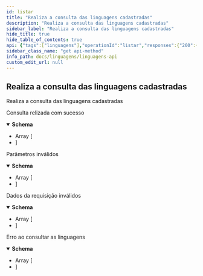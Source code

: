 ```yaml
---
id: listar
title: "Realiza a consulta das linguagens cadastradas"
description: "Realiza a consulta das linguagens cadastradas"
sidebar_label: "Realiza a consulta das linguagens cadastradas"
hide_title: true
hide_table_of_contents: true
api: {"tags":["linguagens"],"operationId":"listar","responses":{"200":{"description":"Consulta relizada com sucesso","content":{"application/json":{"schema":{"type":"array","items":{"type":"object","properties":{"id":{"type":"string"},"title":{"type":"string"},"image":{"type":"string"},"ranking":{"type":"integer","format":"int32"}},"title":"Linguagem"}}}}},"400":{"description":"Parâmetros inválidos","content":{"application/json":{"schema":{"type":"array","items":{"type":"object","properties":{"id":{"type":"string"},"title":{"type":"string"},"image":{"type":"string"},"ranking":{"type":"integer","format":"int32"}},"title":"Linguagem"}}}}},"422":{"description":"Dados da requisição inválidos","content":{"application/json":{"schema":{"type":"array","items":{"type":"object","properties":{"id":{"type":"string"},"title":{"type":"string"},"image":{"type":"string"},"ranking":{"type":"integer","format":"int32"}},"title":"Linguagem"}}}}},"500":{"description":"Erro ao consultar as linguagens","content":{"application/json":{"schema":{"type":"array","items":{"type":"object","properties":{"id":{"type":"string"},"title":{"type":"string"},"image":{"type":"string"},"ranking":{"type":"integer","format":"int32"}},"title":"Linguagem"}}}}}},"description":"Realiza a consulta das linguagens cadastradas","method":"get","path":"/linguagens","servers":[{"url":"http://localhost:8080/ranking","description":"Generated server url"}],"info":{"title":"Linguagens API","description":"Swagger Ranking linguagens JSON \n\n## Introduction  \nEste é um exemplo do Ranking de linguagens. \n\n## Especificação OpenAPI  \nEssa API é documentada no **formato OpenAPI**. O projeto foi **extendido** e utiliza as features deste [template](https://github.com/PaloAltoNetworks/docusaurus-template-openapi-docs) e do [Docusaurus](https://docusaurus.io). A dependência utilizada doi a `springdoc-openapi-starter-webmvc-ui` na `versão v2` (https://springdoc.org/v2/), conforme a recomendação da [documentação](https://springdoc.org/v2/), quando utilizado `spring-boot v3`. \n\nEncontre mais sobre o Swagger em [http://swagger.io](http://swagger.io) ou em [irc.freenode.net, #swagger](http://swagger.io/irc/). \n\n## Introduction  \nA proposta desta API é fornecer um ranking fictício customizável das melhores linguagens de programação. \n\nAdministre o ranking conforme seus critérios. \n\n\n\nSim! É simples mesmo!","version":"1.0"},"postman":{"name":"Realiza a consulta das linguagens cadastradas","description":{"type":"text/plain"},"url":{"path":["linguagens"],"host":["{{baseUrl}}"],"query":[],"variable":[]},"header":[{"key":"Accept","value":"application/json"}],"method":"GET"}}
sidebar_class_name: "get api-method"
info_path: docs/linguagens/linguagens-api
custom_edit_url: null
---
```



## Realiza a consulta das linguagens cadastradas



Realiza a consulta das linguagens cadastradas

<div><ApiTabs><TabItem label={"200"} value={"200"}><div>

Consulta relizada com sucesso

</div><div><MimeTabs schemaType={"response"}><TabItem label={"application/json"} value={"application/json"}><SchemaTabs><TabItem label={"Schema"} value={"Schema"}><details style={{}} data-collapsed={false} open={true}><summary style={{"textAlign":"left"}}><strong>Schema</strong></summary><div style={{"textAlign":"left","marginLeft":"1rem"}}></div><ul style={{"marginLeft":"1rem"}}><li><div style={{"fontSize":"var(--ifm-code-font-size)","opacity":"0.6","marginLeft":"-.5rem","paddingBottom":".5rem"}}>Array [</div></li><SchemaItem collapsible={false} name={"id"} required={false} schemaName={"string"} qualifierMessage={undefined} schema={{"type":"string"}}></SchemaItem><SchemaItem collapsible={false} name={"title"} required={false} schemaName={"string"} qualifierMessage={undefined} schema={{"type":"string"}}></SchemaItem><SchemaItem collapsible={false} name={"image"} required={false} schemaName={"string"} qualifierMessage={undefined} schema={{"type":"string"}}></SchemaItem><SchemaItem collapsible={false} name={"ranking"} required={false} schemaName={"int32"} qualifierMessage={undefined} schema={{"type":"integer","format":"int32"}}></SchemaItem><li><div style={{"fontSize":"var(--ifm-code-font-size)","opacity":"0.6","marginLeft":"-.5rem"}}>]</div></li></ul></details></TabItem><TabItem label={"Example (from schema)"} value={"Example (from schema)"}><ResponseSamples responseExample={"[\n  {\n    \"id\": \"string\",\n    \"title\": \"string\",\n    \"image\": \"string\",\n    \"ranking\": 0\n  }\n]"} language={"json"}></ResponseSamples></TabItem></SchemaTabs></TabItem></MimeTabs></div></TabItem><TabItem label={"400"} value={"400"}><div>

Parâmetros inválidos

</div><div><MimeTabs schemaType={"response"}><TabItem label={"application/json"} value={"application/json"}><SchemaTabs><TabItem label={"Schema"} value={"Schema"}><details style={{}} data-collapsed={false} open={true}><summary style={{"textAlign":"left"}}><strong>Schema</strong></summary><div style={{"textAlign":"left","marginLeft":"1rem"}}></div><ul style={{"marginLeft":"1rem"}}><li><div style={{"fontSize":"var(--ifm-code-font-size)","opacity":"0.6","marginLeft":"-.5rem","paddingBottom":".5rem"}}>Array [</div></li><SchemaItem collapsible={false} name={"id"} required={false} schemaName={"string"} qualifierMessage={undefined} schema={{"type":"string"}}></SchemaItem><SchemaItem collapsible={false} name={"title"} required={false} schemaName={"string"} qualifierMessage={undefined} schema={{"type":"string"}}></SchemaItem><SchemaItem collapsible={false} name={"image"} required={false} schemaName={"string"} qualifierMessage={undefined} schema={{"type":"string"}}></SchemaItem><SchemaItem collapsible={false} name={"ranking"} required={false} schemaName={"int32"} qualifierMessage={undefined} schema={{"type":"integer","format":"int32"}}></SchemaItem><li><div style={{"fontSize":"var(--ifm-code-font-size)","opacity":"0.6","marginLeft":"-.5rem"}}>]</div></li></ul></details></TabItem><TabItem label={"Example (from schema)"} value={"Example (from schema)"}><ResponseSamples responseExample={"[\n  {\n    \"id\": \"string\",\n    \"title\": \"string\",\n    \"image\": \"string\",\n    \"ranking\": 0\n  }\n]"} language={"json"}></ResponseSamples></TabItem></SchemaTabs></TabItem></MimeTabs></div></TabItem><TabItem label={"422"} value={"422"}><div>

Dados da requisição inválidos

</div><div><MimeTabs schemaType={"response"}><TabItem label={"application/json"} value={"application/json"}><SchemaTabs><TabItem label={"Schema"} value={"Schema"}><details style={{}} data-collapsed={false} open={true}><summary style={{"textAlign":"left"}}><strong>Schema</strong></summary><div style={{"textAlign":"left","marginLeft":"1rem"}}></div><ul style={{"marginLeft":"1rem"}}><li><div style={{"fontSize":"var(--ifm-code-font-size)","opacity":"0.6","marginLeft":"-.5rem","paddingBottom":".5rem"}}>Array [</div></li><SchemaItem collapsible={false} name={"id"} required={false} schemaName={"string"} qualifierMessage={undefined} schema={{"type":"string"}}></SchemaItem><SchemaItem collapsible={false} name={"title"} required={false} schemaName={"string"} qualifierMessage={undefined} schema={{"type":"string"}}></SchemaItem><SchemaItem collapsible={false} name={"image"} required={false} schemaName={"string"} qualifierMessage={undefined} schema={{"type":"string"}}></SchemaItem><SchemaItem collapsible={false} name={"ranking"} required={false} schemaName={"int32"} qualifierMessage={undefined} schema={{"type":"integer","format":"int32"}}></SchemaItem><li><div style={{"fontSize":"var(--ifm-code-font-size)","opacity":"0.6","marginLeft":"-.5rem"}}>]</div></li></ul></details></TabItem><TabItem label={"Example (from schema)"} value={"Example (from schema)"}><ResponseSamples responseExample={"[\n  {\n    \"id\": \"string\",\n    \"title\": \"string\",\n    \"image\": \"string\",\n    \"ranking\": 0\n  }\n]"} language={"json"}></ResponseSamples></TabItem></SchemaTabs></TabItem></MimeTabs></div></TabItem><TabItem label={"500"} value={"500"}><div>

Erro ao consultar as linguagens

</div><div><MimeTabs schemaType={"response"}><TabItem label={"application/json"} value={"application/json"}><SchemaTabs><TabItem label={"Schema"} value={"Schema"}><details style={{}} data-collapsed={false} open={true}><summary style={{"textAlign":"left"}}><strong>Schema</strong></summary><div style={{"textAlign":"left","marginLeft":"1rem"}}></div><ul style={{"marginLeft":"1rem"}}><li><div style={{"fontSize":"var(--ifm-code-font-size)","opacity":"0.6","marginLeft":"-.5rem","paddingBottom":".5rem"}}>Array [</div></li><SchemaItem collapsible={false} name={"id"} required={false} schemaName={"string"} qualifierMessage={undefined} schema={{"type":"string"}}></SchemaItem><SchemaItem collapsible={false} name={"title"} required={false} schemaName={"string"} qualifierMessage={undefined} schema={{"type":"string"}}></SchemaItem><SchemaItem collapsible={false} name={"image"} required={false} schemaName={"string"} qualifierMessage={undefined} schema={{"type":"string"}}></SchemaItem><SchemaItem collapsible={false} name={"ranking"} required={false} schemaName={"int32"} qualifierMessage={undefined} schema={{"type":"integer","format":"int32"}}></SchemaItem><li><div style={{"fontSize":"var(--ifm-code-font-size)","opacity":"0.6","marginLeft":"-.5rem"}}>]</div></li></ul></details></TabItem><TabItem label={"Example (from schema)"} value={"Example (from schema)"}><ResponseSamples responseExample={"[\n  {\n    \"id\": \"string\",\n    \"title\": \"string\",\n    \"image\": \"string\",\n    \"ranking\": 0\n  }\n]"} language={"json"}></ResponseSamples></TabItem></SchemaTabs></TabItem></MimeTabs></div></TabItem></ApiTabs></div>
      